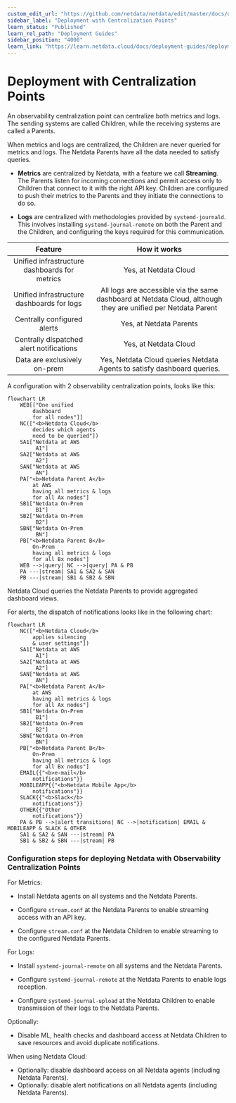 ```yaml
---
custom_edit_url: "https://github.com/netdata/netdata/edit/master/docs/deployment-guides/deployment-with-centralization-points.md"
sidebar_label: "Deployment with Centralization Points"
learn_status: "Published"
learn_rel_path: "Deployment Guides"
sidebar_position: "4000"
learn_link: "https://learn.netdata.cloud/docs/deployment-guides/deployment-with-centralization-points"
---
```


# Deployment with Centralization Points

An observability centralization point can centralize both metrics and logs. The sending systems are called Children, while the receiving systems are called a Parents.

When metrics and logs are centralized, the Children are never queried for metrics and logs. The Netdata Parents have all the data needed to satisfy queries.

- **Metrics** are centralized by Netdata, with a feature we call **Streaming**. The Parents listen for incoming connections and permit access only to Children that connect to it with the right API key. Children are configured to push their metrics to the Parents and they initiate the connections to do so.

- **Logs** are centralized with methodologies provided by `systemd-journald`. This involves installing `systemd-journal-remote` on both the Parent and the Children, and configuring the keys required for this communication.

|                    Feature                    |                                                 How it works                                                  |
|:---------------------------------------------:|:-------------------------------------------------------------------------------------------------------------:|
| Unified infrastructure dashboards for metrics |                                             Yes, at Netdata Cloud                                             |
|  Unified infrastructure dashboards for logs   | All logs are accessible via the same dashboard at Netdata Cloud, although they are unified per Netdata Parent |
|          Centrally configured alerts          |                                            Yes, at Netdata Parents                                            |
|   Centrally dispatched alert notifications    |                                             Yes, at Netdata Cloud                                             |
|         Data are exclusively on-prem          |                                                 Yes, Netdata Cloud queries Netdata Agents to satisfy dashboard queries.                                                 |

A configuration with 2 observability centralization points, looks like this:

```mermaid
flowchart LR
    WEB[["One unified
        dashboard
        for all nodes"]]
    NC(["<b>Netdata Cloud</b>
        decides which agents
        need to be queried"])
    SA1["Netdata at AWS
         A1"]
    SA2["Netdata at AWS
         A2"]
    SAN["Netdata at AWS
         AN"]
    PA["<b>Netdata Parent A</b>
        at AWS
        having all metrics & logs
        for all Ax nodes"]
    SB1["Netdata On-Prem
         B1"]
    SB2["Netdata On-Prem
         B2"]
    SBN["Netdata On-Prem
         BN"]
    PB["<b>Netdata Parent B</b>
        On-Prem
        having all metrics & logs
        for all Bx nodes"]
    WEB -->|query| NC -->|query| PA & PB
    PA ---|stream| SA1 & SA2 & SAN
    PB ---|stream| SB1 & SB2 & SBN 
```

Netdata Cloud queries the Netdata Parents to provide aggregated dashboard views.

For alerts, the dispatch of notifications looks like in the following chart:

```mermaid
flowchart LR
    NC(["<b>Netdata Cloud</b>
        applies silencing
        & user settings"])
    SA1["Netdata at AWS
         A1"]
    SA2["Netdata at AWS
         A2"]
    SAN["Netdata at AWS
         AN"]
    PA["<b>Netdata Parent A</b>
        at AWS
        having all metrics & logs
        for all Ax nodes"]
    SB1["Netdata On-Prem
         B1"]
    SB2["Netdata On-Prem
         B2"]
    SBN["Netdata On-Prem
         BN"]
    PB["<b>Netdata Parent B</b>
        On-Prem
        having all metrics & logs
        for all Bx nodes"]
    EMAIL{{"<b>e-mail</b>
        notifications"}}
    MOBILEAPP{{"<b>Netdata Mobile App</b>
        notifications"}}
    SLACK{{"<b>Slack</b>
        notifications"}}
    OTHER{{"Other
        notifications"}}
    PA & PB -->|alert transitions| NC -->|notification| EMAIL & MOBILEAPP & SLACK & OTHER 
    SA1 & SA2 & SAN ---|stream| PA
    SB1 & SB2 & SBN ---|stream| PB 
```

### Configuration steps for deploying Netdata with Observability Centralization Points

For Metrics:

- Install Netdata agents on all systems and the Netdata Parents.

- Configure `stream.conf` at the Netdata Parents to enable streaming access with an API key.

- Configure `stream.conf` at the Netdata Children to enable streaming to the configured Netdata Parents.

For Logs:

- Install `systemd-journal-remote` on all systems and the Netdata Parents.

- Configure `systemd-journal-remote` at the Netdata Parents to enable logs reception.

- Configure `systemd-journal-upload` at the Netdata Children to enable transmission of their logs to the Netdata Parents.

Optionally:

- Disable ML, health checks and dashboard access at Netdata Children to save resources and avoid duplicate notifications.

When using Netdata Cloud:

- Optionally: disable dashboard access on all Netdata agents (including Netdata Parents).
- Optionally: disable alert notifications on all Netdata agents (including Netdata Parents).
